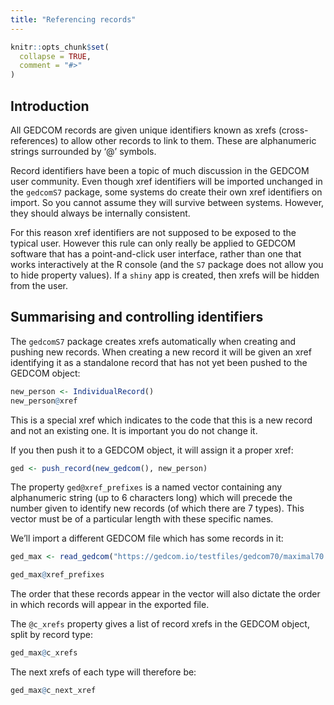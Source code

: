 ```yaml
---
title: "Referencing records"
---
```


```r
knitr::opts_chunk$set(
  collapse = TRUE,
  comment = "#>"
)
```

## Introduction

All GEDCOM records are given unique identifiers known as xrefs (cross-references) to allow other records to link to them. These are alphanumeric strings surrounded by '@' symbols. 

Record identifiers have been a topic of much discussion in the GEDCOM user community. Even though xref identifiers will be imported unchanged in the `gedcomS7` package, some systems do create their own xref identifiers on import. So you cannot assume they will survive between systems. However, they should always be internally consistent.

For this reason xref identifiers are not supposed to be exposed to the typical user. However this rule can only really be applied to GEDCOM software that has a point-and-click user interface, rather than one that works interactively at the R console (and the `S7` package does not allow you to hide property values). If a `shiny` app is created, then xrefs will be hidden from the user.

## Summarising and controlling identifiers

The `gedcomS7` package creates xrefs automatically when creating and pushing new records. When creating a new record it will be given an xref identifying it as a standalone record that has not yet been pushed to the GEDCOM object:

```r
new_person <- IndividualRecord()
new_person@xref
```
This is a special xref which indicates to the code that this is a new record and not an existing one. It is important you do not change it.

If you then push it to a GEDCOM object, it will assign it a proper xref:

```r
ged <- push_record(new_gedcom(), new_person)
```

The property `ged@xref_prefixes` is a named vector containing any alphanumeric string (up to 6 characters long) which will precede the number given to identify new records (of which there are 7 types). This vector must be of a particular length with these specific names.

We'll import a different GEDCOM file which has some records in it:

```r
ged_max <- read_gedcom("https://gedcom.io/testfiles/gedcom70/maximal70.ged")

ged_max@xref_prefixes
```

The order that these records appear in the vector will also dictate the order in which records will appear in the exported file.

The `@c_xrefs` property gives a list of record xrefs in the GEDCOM object, split by record type:

```r
ged_max@c_xrefs
```

The next xrefs of each type will therefore be:

```r
ged_max@c_next_xref
```
